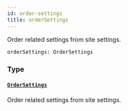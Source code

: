 ```yaml
---
id: order-settings
title: orderSettings
---
```


Order related settings from site settings.

```graphql
orderSettings: OrderSettings

```

### Type

#### [`OrderSettings`](/docs/developer/api-reference/objects/order-settings)

Order related settings from site settings.
